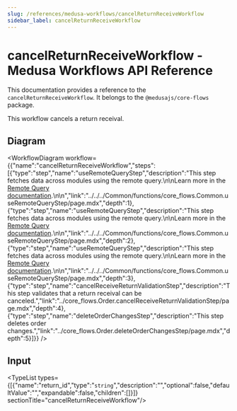 ```yaml
---
slug: /references/medusa-workflows/cancelReturnReceiveWorkflow
sidebar_label: cancelReturnReceiveWorkflow
---
```



# cancelReturnReceiveWorkflow - Medusa Workflows API Reference

This documentation provides a reference to the `cancelReturnReceiveWorkflow`. It belongs to the `@medusajs/core-flows` package.

This workflow cancels a return receival.

## Diagram

<WorkflowDiagram workflow={{"name":"cancelReturnReceiveWorkflow","steps":[{"type":"step","name":"useRemoteQueryStep","description":"This step fetches data across modules using the remote query.\n\nLearn more in the [Remote Query documentation](https://docs.medusajs.com/v2/advanced-development/modules/remote-query).\n\n","link":"../../../Common/functions/core_flows.Common.useRemoteQueryStep/page.mdx","depth":1},{"type":"step","name":"useRemoteQueryStep","description":"This step fetches data across modules using the remote query.\n\nLearn more in the [Remote Query documentation](https://docs.medusajs.com/v2/advanced-development/modules/remote-query).\n\n","link":"../../../Common/functions/core_flows.Common.useRemoteQueryStep/page.mdx","depth":2},{"type":"step","name":"useRemoteQueryStep","description":"This step fetches data across modules using the remote query.\n\nLearn more in the [Remote Query documentation](https://docs.medusajs.com/v2/advanced-development/modules/remote-query).\n\n","link":"../../../Common/functions/core_flows.Common.useRemoteQueryStep/page.mdx","depth":3},{"type":"step","name":"cancelReceiveReturnValidationStep","description":"This step validates that a return receival can be canceled.","link":"../core_flows.Order.cancelReceiveReturnValidationStep/page.mdx","depth":4},{"type":"step","name":"deleteOrderChangesStep","description":"This step deletes order changes.","link":"../core_flows.Order.deleteOrderChangesStep/page.mdx","depth":5}]}} />

## Input

<TypeList types={[{"name":"return_id","type":"`string`","description":"","optional":false,"defaultValue":"","expandable":false,"children":[]}]}  sectionTitle="cancelReturnReceiveWorkflow"/>
